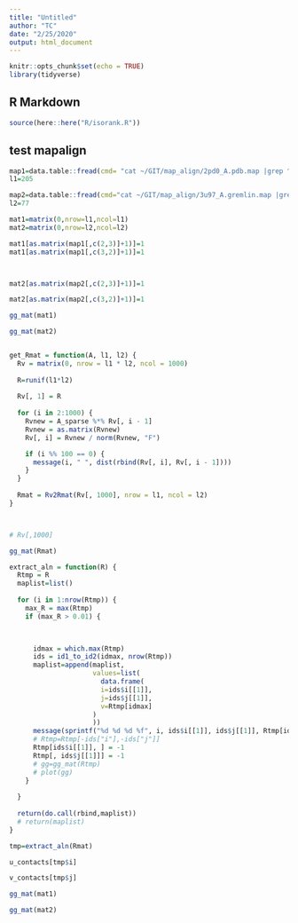 ```yaml
---
title: "Untitled"
author: "TC"
date: "2/25/2020"
output: html_document
---
```


```r
knitr::opts_chunk$set(echo = TRUE)
library(tidyverse)
```

## R Markdown

```r
source(here::here("R/isorank.R"))
```

## test mapalign

```r

map1=data.table::fread(cmd= "cat ~/GIT/map_align/2pd0_A.pdb.map |grep ^CON")
l1=205

map2=data.table::fread(cmd="cat ~/GIT/map_align/3u97_A.gremlin.map |grep ^CON")
l2=77
```


```r
mat1=matrix(0,nrow=l1,ncol=l1)
mat2=matrix(0,nrow=l2,ncol=l2)

mat1[as.matrix(map1[,c(2,3)]+1)]=1
mat1[as.matrix(map1[,c(3,2)]+1)]=1



mat2[as.matrix(map2[,c(2,3)]+1)]=1

mat2[as.matrix(map2[,c(3,2)]+1)]=1

```





```r
gg_mat(mat1)

gg_mat(mat2)
```


```r

```



```r


get_Rmat = function(A, l1, l2) {
  Rv = matrix(0, nrow = l1 * l2, ncol = 1000)
  
  R=runif(l1*l2)
  
  Rv[, 1] = R
  
  for (i in 2:1000) {
    Rvnew = A_sparse %*% Rv[, i - 1]
    Rvnew = as.matrix(Rvnew)
    Rv[, i] = Rvnew / norm(Rvnew, "F")

    if (i %% 100 == 0) {
      message(i, " ", dist(rbind(Rv[, i], Rv[, i - 1])))
    }
  }
  
  Rmat = Rv2Rmat(Rv[, 1000], nrow = l1, ncol = l2)
}




```

```r
# Rv[,1000]


```

```r
gg_mat(Rmat)
```

```r
extract_aln = function(R) {
  Rtmp = R
  maplist=list()
  
  for (i in 1:nrow(Rtmp)) {
    max_R = max(Rtmp)
    if (max_R > 0.01) {
      


      idmax = which.max(Rtmp)
      ids = id1_to_id2(idmax, nrow(Rtmp))
      maplist=append(maplist,
                     values=list(
                       data.frame(
                       i=ids$i[[1]],
                       j=ids$j[[1]],
                       v=Rtmp[idmax]
                     )
                     ))
      message(sprintf("%d %d %d %f", i, ids$i[[1]], ids$j[[1]], Rtmp[idmax]))
      # Rtmp=Rtmp[-ids["i"],-ids["j"]]
      Rtmp[ids$i[[1]], ] = -1
      Rtmp[, ids$j[[1]]] = -1
      # gg=gg_mat(Rtmp)
      # plot(gg)
    }
    
  }
  
  return(do.call(rbind,maplist))
  # return(maplist)
}
```


```r
tmp=extract_aln(Rmat)
```


```r
u_contacts[tmp$i]

v_contacts[tmp$j]
```


```r
gg_mat(mat1)

gg_mat(mat2)
```

